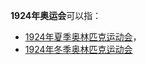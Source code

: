 '''1924年奥运会'''可以指：
* [[1924年夏季奥林匹克运动会|1924年夏季奥林匹克运动会]]，
* [[1924年冬季奥林匹克运动会|1924年冬季奥林匹克运动会]]
{{disambig|Cat=奥运会消歧义}}